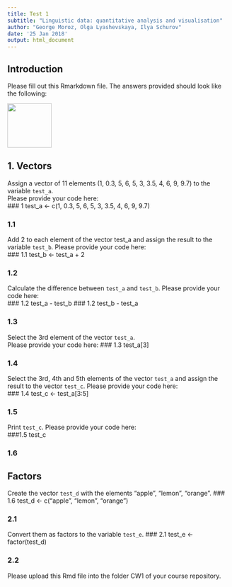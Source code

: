 ```yaml
---
title: Test 1
subtitle: "Linguistic data: quantitative analysis and visualisation"
author: "George Moroz, Olga Lyashevskaya, Ilya Schurov"
date: '25 Jan 2018'
output: html_document
---
```


## Introduction
Please fill out this Rmarkdown file. The answers provided should look like the following:  

<img src="https://agricolamz.github.io/2018-MAG_R_course/img/Test1_example.png" width=100>

## 1. Vectors
Assign a vector of 11 elements (1, 0.3, 5, 6, 5, 3, 3.5, 4, 6, 9, 9.7) to the variable `test_a`.  
Please provide your code here:  
### 1  test_a <- c(1, 0.3, 5, 6, 5, 3, 3.5, 4, 6, 9, 9.7)

### 1.1  

Add 2 to each element of the vector test_a and assign the result to the variable `test_b`. Please provide your code here:  
### 1.1 test_b <- test_a + 2

### 1.2   

Calculate the difference between `test_a` and `test_b`. Please provide your code here:  
### 1.2 test_a - test_b
### 1.2 test_b - test_a

### 1.3  

Select the 3rd element of the vector `test_a`.  
Please provide your code here:
### 1.3 test_a[3]

### 1.4  

Select the 3rd, 4th and 5th elements of the vector `test_a` and assign the result to the vector `test_c`.
Please provide your code here:  
### 1.4 test_c <- test_a[3:5]

### 1.5  

Print `test_c`.
Please provide your code here:  
###1.5 test_c

### 1.6   

## Factors

Create the vector `test_d` with the elements "apple", "lemon", "orange".
### 1.6 test_d <- c("apple", "lemon", "orange")

### 2.1   

Convert them as factors to the variable `test_e`. 
### 2.1 test_e <- factor(test_d)

### 2.2   

Please upload this Rmd file into the folder CW1 of your course repository.
